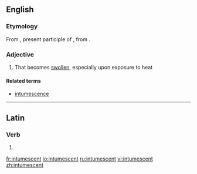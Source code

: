 ==English==

===Etymology===
From {{etyl|la|en}} {{term|intumescens|intumēscēns|lang=la}}, present participle of {{term|intumesco|intumescō|rise, swell|lang=la}}, from {{term|tumesco|tumescō|become inflated|lang=la}}.

===Adjective===
{{en-adj}}

# That becomes [[swollen]], especially upon exposure to heat

====Related terms====
* [[intumescence]]

----

==Latin==

===Verb===
{{la-verb-form|intumēscent}}

# {{conjugation of|intumesco|intumēscō|3|p|fut|act|ind|lang=la}}

[[fr:intumescent]]
[[io:intumescent]]
[[ru:intumescent]]
[[vi:intumescent]]
[[zh:intumescent]]